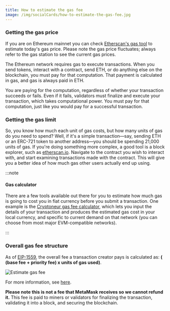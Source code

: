 ```yaml
---
title: How to estimate the gas fee
image: /img/socialCards/how-to-estimate-the-gas-fee.jpg
---
```



<CustomLayout />

### Getting the gas price

If you are on Ethereum mainnet you can check [Etherscan's gas tool](https://etherscan.io/gastracker) to estimate today's gas price. Please note the gas price fluctuates; always refer to the gas station to see the current gas prices.

The Ethereum network requires gas to execute transactions. When you send tokens, interact with a contract, send ETH, or do anything else on the blockchain, you must pay for that computation. That payment is calculated in gas, and gas is always paid in ETH.

You are paying for the computation, regardless of whether your transaction succeeds or fails. Even if it fails, validators must finalize and execute your transaction, which takes computational power. You must pay for that computation, just like you would pay for a successful transaction.

### Getting the gas limit

So, you know how much each unit of gas costs, but how many units of gas do you need to spend? Well, if it's a simple transaction—say, sending ETH or an ERC-721 token to another address—you should be spending 21,000 units of gas. If you're doing something more complex, a good tool is a block explorer, such as [etherscan.io](https://etherscan.io/). Navigate to the contract you wish to interact with, and start examining transactions made with the contract. This will give you a better idea of how much gas other users actually end up using.

:::note

#### Gas calculator

There are a few tools available out there for you to estimate how much gas is going to cost you in fiat currency before you submit a transaction. One example is the [Cryptoneur gas fee calculator](https://www.cryptoneur.xyz/gas-fees-calculator), which lets you input the details of your transaction and produces the estimated gas cost in your local currency, and specific to current demand on that network (you can choose from most major EVM-compatible networks).

:::

### Overall gas fee structure

As of [EIP-1559](https://github.com/ethereum/EIPs/blob/master/EIPS/eip-1559.md), the overall fee a transaction creator pays is calculated as: **( (base fee + priority fee) x units of gas used)**.

<div class="center-container">
  <div class="img-large">
    <img
      src={
        require("../../../img/transactions-and-gas/gas-fees/how-to-estimate-the-gas-fee/Estimate_gas_fee.png")
          .default
      }
      alt="Estimate gas fee"
    />
  </div>
</div>

For more information, see [here](/transactions-and-gas/gas-fees/user-guide-gas).

**Please note this is not a fee that MetaMask receives so we cannot refund it.** This fee is paid to miners or validators for finalizing the transaction, validating it into a block, and securing the blockchain.
